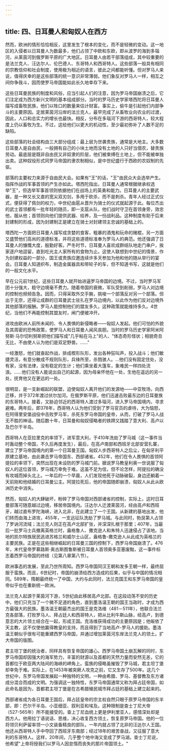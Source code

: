 ```yaml
---
---
---
```

title: 四、日耳曼人和匈奴人在西方
---



然而，欧洲的情形恰恰相反，这里发生了根本的变化，而不是轻微的变动。这一地区的入侵者以日耳曼人为数最多，他们占领了中欧和东欧，即从波罗的海到多瑙河，从莱茵河到俄罗斯平原的广大地区。日耳曼人由若干部落组成，其中较重要的是法兰克人、汪达尔人、伦巴德人、东哥特人和西哥特人。这些部落一般具有相同的宗教信仰和社会制度，使用极为相近的语言，彼此之间都能听懂。但对罗马人来说，值得庆幸的是这些部落的统一意识非常薄弱。他们象反对罗马人一样，相互之间你争我斗，因而使罗马帝国能如此长久地幸存下来。

这些日耳曼民族的制度和风俗，应当引起人们的注意，因为罗马帝国崩溃之后，它们注定成为西方新兴文明的基本组成部分。当时的罗马历史学家塔西陀将日耳曼人描写成畜牧民族，他们以牲口的数量来估计财富。事实上，偷牛是引起他们内部争斗的主要原因。定居莱茵河沿岸的法兰克人，最早完成了从畜牧业向农业的过渡，因此，人口和总实力的增长也最快。相反，分布在多瑙河下游的西哥特人，较大程度上仍以畜牧为生。不过，这给他们以更大的机动性，至少最初弥补了人数不足的缺陷。

这些部落的社会结构由三大部分组成：最上层为世袭贵族，通常是大地主。大多数日耳曼人是自由民，一般拥有自己的小块土地而没有土地的人只好当佃农，替贵族劳动。最底层是既非自由民又非奴隶的阶层，他们被束缚在土地上，但不能被单独出卖。这种奴役形式同罗马帝国的隶农制相似，是中世纪盛行于西欧的农奴制的先驱。

部落的主要权力来源于自由民大会。如果有"王"的话，"王"由民众大会选举产生。指挥作战的军事首领的产生亦如此。塔西陀指出，日耳曼人通常根据继承权选举"王"，但选举军事首领则依据他们在战场上的英勇和能力。日耳曼人的主要武器，是一种又长又直的宽尖双刃剑，多用于砍杀，而不是刺杀。青年人经过正式仪式，便获得了佩剑的权力，中世纪由扈从晋升为骑士的仪式就起源于此。每位杰出的武士首领都有一批年轻的随员，即一支扈从队，他们战时守卫在首领身旁，效忠他，服从他；首领则向他们提供武器、给养，及一份战利品。这种制度有助于后来封建制的形成，因为封建制正是建立在骑士对封建领主忠诚的基础上的。

塔西陀一方面把日耳曼人描写成贪婪的食客，粗暴的酒鬼和玩命的赌棍，另一方面又盛赞他们高尚的道德标准，并将这些道德标准奉为罗马人的典范。他还强调了日耳曼人的慷慨大度，殷勤好客。严冬时节，日耳曼人喜欢成群结队地走门串户，挨家逐户地逗留，直到吃光主人家所有的食物为止。这使人联想到中世纪的情景，作为封建权益的一部分，国王或贵族应邀连续许多天参加为他和他的随从举行的宴会。日耳曼人知道织布，制造金属器具和带轮子的车，但不知道书写，这就是他们的一般文化水平。

早在公元前1世纪，这些日耳曼人就开始进逼罗马帝国的边境。不过，当时罗马军团十分强大，稳守边境毫不费力。随着帝国的衰微，军队受到削弱，罗马人对边境的控制也频频告急。因而，只得采取外交手腕，挑唆一个部落反对另一个部落。但出于无奈，还得让成群的日耳曼武士驻扎在罗马边境内，以此作为他们反对边境外其他部落的报酬。罗马人能控制他们的盟友多久，这种政策就能维持多久。4世纪，当他们不再能控制其盟友时，闸门便被冲开。

进攻由欧洲人前所未闻的、令人畏惧的新侵略者——匈奴人发起。他们可怕的外貌及其周密的恐怖政策，使罗马人和日耳曼人闻风丧胆。当时的罗马历史学家阿米阿努斯·马尔切利努斯把他们描写成"几乎粘在马上"的人、"体态奇形怪状；相貌奇丑无比，不由使人认为他们是双足野兽。……"

一经激怒，他们就奋起作战，排成楔形队形，发出各种狂叫声，投入战斗；他们敏捷灵活，有意分散成不规则队形，兵锋所至，杀戮骇人。…他们没有固定住处，没有家，没有法律，没有稳定的生计；他们乘坐着大篷车，象难民一样四处流浪。……他们没有人能说出自己的起源，因为母亲怀他在一处，生他在遥远的另一处，抚育他又在更远的一处。

很明显，是一支新崛起的联盟，迫使匈奴人离开他们的发源地——中亚牧场，向西迁移，并于372年渡过伏尔加河。在俄罗斯平原，他们迅速击败最东边的日耳曼族的东哥特人。接着，又胁迫邻近的西哥特人渡过多瑙河，进入罗马帝国境内，寻求避难。两年后，即378年，西哥特人认为他们受到了罗马官员的虐待，大为恼怒，在阿得里安堡战役中击败罗马军，杀死东罗马帝国的皇帝，从而，打破了罗马人战无不胜的神话。随后数十年，日耳曼和匈奴侵略者的铁蹄又践踏了意大利、高卢以及巴尔干半岛。

西哥特人在亚拉里克的率领下，进军意大利，于410年洗劫了罗马城（这一事件当时轰动整个帝国，不久后再度发生），最后，在高卢南部和西班牙北部安营扎寨，建立了罗马帝国境内的第一个日耳曼王国。匈奴人步西哥特人之后尘，在匈牙利平原建立基地，由此袭击罗马帝国东、西部诸省。452年，他们在令人畏惧的首领阿提拉的率领下，突然出现在未设防的罗马城门前。据说罗马教皇利奥一世说服了匈奴人的这位首领，罗马城万幸免于难。这虽不足为信，但不论怎样，阿提拉的确没有攻城而掉头北上。一年后的一个早晨，人们发现他死于动脉破裂，身边还躺着一天前刚和他结婚的日耳曼公主。阿提拉死后，他的帝国随即崩溃，匈奴人从此从欧洲历史中消失。

然而，匈奴人的大肆破坏，粉碎了罗马帝国对西部诸省的控制，实际上，这时日耳曼部落可随意越过边境，移居帝国境内。汪达尔人迁渡莱茵河，经由高卢和西班牙，越过直布罗陀海峡，进入北非，在此建立了一个王国。从新建的基地出发，他们转而由海上进攻，455年，一支远征队洗劫了罗马城。与此同时，勃艮第人占领了罗讷河流域；法兰克人则正在高卢北部扩张，并深深扎根于那里；407年，当最后一批罗马士兵撤离英格兰时，盎格鲁人、撒克逊人和朱特人迅速侵占了该地。当地的凯尔特族居民逃进苏格兰和威尔士山区，盎格鲁-撒克逊人从此成为英格兰的主要民族。正是在这些相继崛起的日耳曼三国的控制下，西罗马帝国崩溃了。476年，末代皇帝罗慕路斯·奥古斯图鲁斯被日耳曼人首领奥多亚塞废黜，这一事件标志着西罗马帝国的终结（见第八章第八节）。

欧洲事态的发展，至此乃世所周知。西罗马帝国同汉王朝和发多王朝一样，最终屈服于蛮族。而且，6世纪时，帝国的崩溃给西方造成的后果，似乎与中国的情况相同。589年，隋朝最终统一了中国，大约与此同时，法兰克国王和东罗马帝国的皇帝似乎也在重新统一欧洲。

法兰克人起源于莱茵河下游，5世纪由此移居高卢北部。在这段动荡不安的历史中，他们只充当了一个微不足道的角色，直到墨洛温王朝的国王当政时，才成为西方最强大的民族。墨洛温王朝最杰出的国王是克洛维（481－511年），他联合法兰克各部落，打败罗马人、拜占廷人和西哥特人，把从比利牛斯山脉，经高卢，到德意志的大片领土结合在一起，形成王国。克洛维获得成功的主要原因是；他皈依了天主教，这不仅使他赢得教皇的支持，而且得到了当地高卢-罗马人的援助。墨洛温王朝似乎很有可能重建西罗马帝国，并通过增加莱茵河东岸法兰克人的领土。扩大帝国的版图。

君主坦丁堡的统治者，同样具有恢复帝国的雄心。西罗马帝国土崩瓦解的同时，东罗马帝国却因强大的海军势力，丰富的财源以及首都的天然力量而安然无恙，它的首都位于欧亚两大陆间的海峡的岬角上。蛮族的侵略虽摧毁了罗马城，君主坦丁堡却幸免于难。实际上，在1453年被突厥人攻克之前，它又生存了500年。这几个世纪中，东罗马帝国发展起一种独特的文明，一种由希腊、罗马、基督教及东方诸成分混合而成的文明。为强调这一独特性，东罗马帝国通常又称为拜占廷帝国，如此命名是因为，首都君主坦丁堡是在古希腊殖民城市拜占廷的基础上建立起来的。

西部诸省成为各日耳曼王国后，拜占廷皇帝的宗主权自然只眼于原罗马帝国的东半部，即：巴尔干半岛、小亚细亚、叙利亚和埃及。这种限制是查士丁尼大帝（527-565年）所不能接受的。查上丁尼血统上更是伊利里亚人，感情深处却是西方人。他用拉丁语说话、思维，决心收复西方领土，恢复原罗马帝国。他的一位将领贝利萨留率领一小文装备精良的部队，一年内就占领了北非的汪达尔人王国。他还从西哥特人手中夺回了西班牙东南部；经过18年的艰苦奋战，又征服了意大利的东哥特人。这样，20年间，几乎整个地中海又变成了罗马湖。查士丁尼说，他希望"上帝将授我们以罗马人因怠惰而丧失的那片帝国领土。"